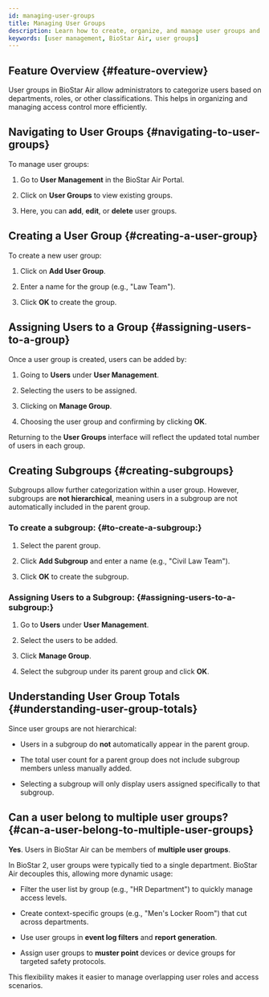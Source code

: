 ```yaml
---
id: managing-user-groups
title: Managing User Groups
description: Learn how to create, organize, and manage user groups and subgroups for efficient user categorization and access control administration in BioStar Air.
keywords: [user management, BioStar Air, user groups]
---
```



## Feature Overview {#feature-overview}

User groups in BioStar Air allow administrators to categorize users based on departments, roles, or other classifications. This helps in organizing and managing access control more efficiently.

<YouTube videoId="sNxu5pQuOsI" />

<CustomerNote />

## Navigating to User Groups {#navigating-to-user-groups}

To manage user groups:

1. Go to **User Management** in the BioStar Air Portal.

1. Click on **User Groups** to view existing groups.

1. Here, you can **add**, **edit**, or **delete** user groups.


## Creating a User Group {#creating-a-user-group}

To create a new user group:

1. Click on **Add User Group**.

1. Enter a name for the group (e.g., "Law Team").

1. Click **OK** to create the group.


## Assigning Users to a Group {#assigning-users-to-a-group}

Once a user group is created, users can be added by:

1. Going to **Users** under **User Management**.

1. Selecting the users to be assigned.

1. Clicking on **Manage Group**.

1. Choosing the user group and confirming by clicking **OK**.

Returning to the **User Groups** interface will reflect the updated total number of users in each group.


## Creating Subgroups {#creating-subgroups}

Subgroups allow further categorization within a user group. However, subgroups are **not hierarchical**, meaning users in a subgroup are not automatically included in the parent group.

### To create a subgroup: {#to-create-a-subgroup:}

1. Select the parent group.

1. Click **Add Subgroup** and enter a name (e.g., "Civil Law Team").

1. Click **OK** to create the subgroup.

### Assigning Users to a Subgroup: {#assigning-users-to-a-subgroup:}

1. Go to **Users** under **User Management**.

1. Select the users to be added.

1. Click **Manage Group**.

1. Select the subgroup under its parent group and click **OK**.


## Understanding User Group Totals {#understanding-user-group-totals}

Since user groups are not hierarchical:

* Users in a subgroup do **not** automatically appear in the parent group.

* The total user count for a parent group does not include subgroup members unless manually added.

* Selecting a subgroup will only display users assigned specifically to that subgroup.


## Can a user belong to multiple user groups? {#can-a-user-belong-to-multiple-user-groups}

**Yes**. Users in BioStar Air can be members of **multiple user groups**.

In BioStar 2, user groups were typically tied to a single department. BioStar Air decouples this, allowing more dynamic usage:

* Filter the user list by group (e.g., "HR Department") to quickly manage access levels.

* Create context-specific groups (e.g., "Men's Locker Room") that cut across departments.

* Use user groups in **event log filters** and **report generation**.

* Assign user groups to **muster point** devices or device groups for targeted safety protocols.

This flexibility makes it easier to manage overlapping user roles and access scenarios.
